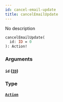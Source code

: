 ```yaml
---
id: cancel-email-update
title: cancelEmailUpdate
---
```


No description

```graphql
cancelEmailUpdate(
  id: ID = 0
): Action!

```

### Arguments

#### `id` ([`ID`](/graphql/scalars/id))

### Type

#### [`Action`](/graphql/objects/action)
